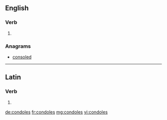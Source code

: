 ==English==

===Verb===
{{head|en|verb form}}

# {{en-third-person singular of|condole}}

===Anagrams===
* [[consoled#English|consoled]]

----

==Latin==

===Verb===
{{la-verb-form|condolēs}}

# {{inflection of|condoleō||2|s|pres|actv|indc|lang=la}}

[[de:condoles]]
[[fr:condoles]]
[[mg:condoles]]
[[vi:condoles]]